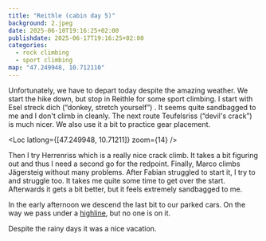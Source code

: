 ```yaml
---
title: "Reithle (cabin day 5)"
background: 2.jpeg
date: 2025-06-10T19:16:25+02:00
publishdate: 2025-06-17T19:16:25+02:00
categories:
  - rock climbing
  - sport climbing
map: "47.249948, 10.712110"
---
```


Unfortunately, we have to depart today despite the amazing weather. We start the
hike down, but stop in Reithle for some sport climbing. I start with Esel streck
dich (“donkey, stretch yourself”) <Grade system="french" value="5c+" />. It seems
quite sandbagged to me and I don't climb in cleanly. The next route Teufelsriss
(“devil's crack”) <Grade system="french" value="5c+" /> is much nicer. We also use
it a bit to practice gear placement.

<Loc latlong={[47.249948, 10.71211]} zoom={14} />

<Gallery>
  <Rimg src="1.jpeg" alt="Landscape" />
  <Rimg src="2.jpeg" caption="View back to the Muttekopf and cabin." />
  <Rimg src="3.jpeg" alt="Short break." />
</Gallery>

Then I try Herrenriss <Grade system="french" value="6a" /> which is a really nice
crack climb. It takes a bit figuring out and thus I need a second go for the
redpoint. Finally, Marco climbs Jägersteig <Grade system="french" value="6a+" />
without many problems. After Fabian struggled to start it, I try to and
struggle too. It takes me quite some time to get over the start. Afterwards it
gets a bit better, but it feels extremely sandbagged to me.

<Rimg src="4.jpeg" caption="Trying out gear placements." />

In the early afternoon we descend the last bit to our parked cars. On the way
we pass under
a [highline](https://en.wikipedia.org/wiki/Slacklining#Highlining),
but no one is on it.

Despite the rainy days it was a nice vacation.
